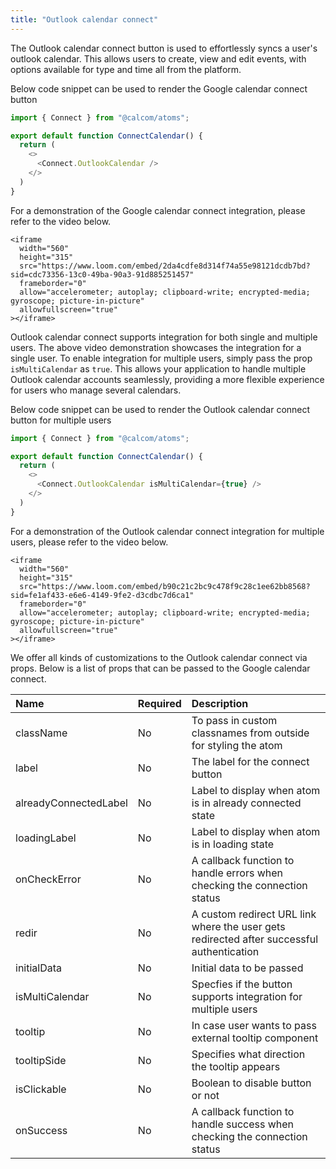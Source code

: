 ```yaml
---
title: "Outlook calendar connect"
---
```


The Outlook calendar connect button is used to effortlessly syncs a user's outlook calendar. This allows users to create, view and edit events, with options available for type and time all from the platform.

Below code snippet can be used to render the Google calendar connect button

```js
import { Connect } from "@calcom/atoms";

export default function ConnectCalendar() {
  return (
    <>
      <Connect.OutlookCalendar />
    </>
  )
}
```

For a demonstration of the Google calendar connect integration, please refer to the video below.

<p></p>

    <iframe
      width="560"
      height="315"
      src="https://www.loom.com/embed/2da4cdfe8d314f74a55e98121dcdb7bd?sid=cdc73356-13c0-49ba-90a3-91d885251457"
      frameborder="0"
      allow="accelerometer; autoplay; clipboard-write; encrypted-media; gyroscope; picture-in-picture"
      allowfullscreen="true"
    ></iframe>

<p></p>

Outlook calendar connect supports integration for both single and multiple users. The above video demonstration showcases the integration for a single user. To enable integration for multiple users, simply pass the prop `isMultiCalendar` as `true`. This allows your application to handle multiple Outlook calendar accounts seamlessly, providing a more flexible experience for users who manage several calendars.

Below code snippet can be used to render the Outlook calendar connect button for multiple users

```js
import { Connect } from "@calcom/atoms";

export default function ConnectCalendar() {
  return (
    <>
      <Connect.OutlookCalendar isMultiCalendar={true} />
    </>
  )
}
```

For a demonstration of the Outlook calendar connect integration for multiple users, please refer to the video below.

<p></p>

    <iframe
      width="560"
      height="315"
      src="https://www.loom.com/embed/b90c21c2bc9c478f9c28c1ee62bb8568?sid=fe1af433-e6e6-4149-9fe2-d3cdbc7d6ca1"
      frameborder="0"
      allow="accelerometer; autoplay; clipboard-write; encrypted-media; gyroscope; picture-in-picture"
      allowfullscreen="true"
    ></iframe>

<p></p>

We offer all kinds of customizations to the Outlook calendar connect via props. Below is a list of props that can be passed to the Google calendar connect.
<p></p>

| Name               | Required | Description                                                                                               |
|:--------------------|:----------|:-----------------------------------------------------------------------------------------------------------|
| className          | No       | To pass in custom classnames from outside for styling the atom                                            |
| label              | No       | The label for the connect button                                                                          |
| alreadyConnectedLabel | No    | Label to display when atom is in already connected state                                                  |
| loadingLabel       | No       | Label to display when atom is in loading state                                                            |
| onCheckError       | No       | A callback function to handle errors when checking the connection status                                  |
| redir              | No       | A custom redirect URL link where the user gets redirected after successful authentication                 |
| initialData        | No       | Initial data to be passed                                                                                 |
| isMultiCalendar    | No       | Specfies if the button supports integration for multiple users                                            |
| tooltip            | No       | In case user wants to pass external tooltip component                                                     |
| tooltipSide        | No       | Specifies what direction the tooltip appears                                                              |
| isClickable        | No       | Boolean to disable button or not                                                                          |
| onSuccess          | No       | A callback function to handle success when checking the connection status                                 |